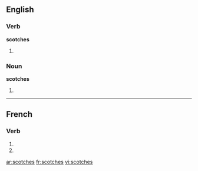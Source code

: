 {{also|scotchés}}
==English==

===Verb===
'''scotches'''

# {{third-person singular of|[[scotch]]}}

===Noun===
'''scotches'''

# {{plural of|[[scotch]]}}

----

==French==

===Verb===
{{fr-verb-form}}

# {{conjugation of|scotcher||2|s|pres|ind|lang=fr}}
# {{conjugation of|scotcher||2|s|pres|sub|lang=fr}}

    
[[ar:scotches]]
[[fr:scotches]]
[[vi:scotches]]